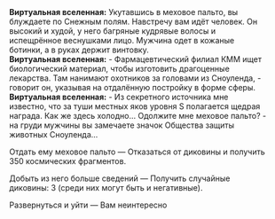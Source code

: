 {{Диалог Начало}}
:'''Виртуальная вселенная:''' Укутавшись в меховое пальто, вы блуждаете по Снежным полям. Навстречу вам идёт человек. Он высокий и худой, у него багряные кудрявые волосы и испещрённое веснушками лицо. Мужчина одет в кожаные ботинки, а в руках держит винтовку.
:'''Виртуальная вселенная:''' - Фармацевтический филиал КММ ищет биологический материал, чтобы изготовить драгоценные лекарства. Там нанимают охотников за головами из Сноуленда, - говорит он, указывая на отдалённую постройку в форме сферы.
:'''Виртуальная вселенная:''' - Из секретного источника мне известно, что за туши местных яков уровня S полагается щедрая награда. Как же здесь холодно... Одолжите мне меховое пальто? - на груди мужчины вы замечаете значок Общества защиты животных Сноуленда...
:{{Диалог|Звезда}} Отдать ему меховое пальто &mdash; Отказаться от диковины и получить 350 космических фрагментов.
:{{Диалог|Звезда}} Добыть из него больше сведений &mdash; Получить случайные диковины: 3 (среди них могут быть и негативные).
:{{Диалог|Звезда}} Развернуться и уйти &mdash; Вам неинтересно
{{Диалог Конец}}